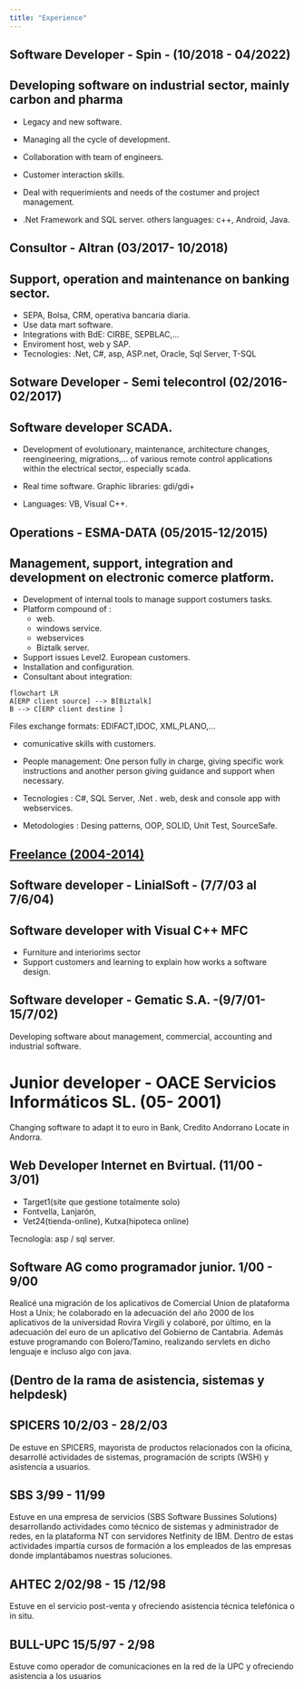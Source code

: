```yaml
---
title: "Experience"
---
```


## Software Developer - Spin - (10/2018 - 04/2022)

:::{.callout-note  collapse="false" }

# Developing software on industrial sector, mainly carbon and pharma

- Legacy and new software.

- Managing all the cycle of development.

- Collaboration with team of engineers.
- Customer interaction skills.
- Deal with requerimients and needs of the costumer and project management.

- .Net Framework and SQL server. others languages: c++, Android, Java.

:::

## Consultor - Altran (03/2017- 10/2018)

:::{.callout-note  collapse="false" }

## Support, operation and maintenance on banking sector.

- SEPA, Bolsa, CRM, operativa bancaria diaria.
- Use data mart software.
- Integrations with BdE: CIRBE, SEPBLAC,...
- Enviroment host, web y SAP.
- Tecnologies:  .Net, C#, asp, ASP.net, Oracle, Sql Server, T-SQL

:::

## Sotware Developer - Semi telecontrol (02/2016-02/2017)

:::{.callout-note  collapse="false" }

# Software developer SCADA.

- Development of evolutionary, maintenance, architecture changes, reengineering, migrations,... of various remote control applications within the electrical sector, especially scada.
- Real time software. Graphic libraries: gdi/gdi+

- Languages: VB, Visual C++.

:::

## Operations - ESMA-DATA (05/2015-12/2015)

:::{.callout-note  collapse="false" }

# Management, support, integration and development on electronic comerce platform.

- Development of internal tools to manage support costumers tasks.
- Platform compound of : 
    - web.
    - windows service.
    - webservices
    - Biztalk server.
- Support issues Level2. European customers.
- Installation and configuration.
- Consultant about integration:

```mermaid
flowchart LR
A[ERP client source] --> B[Biztalk]
B --> C[ERP client destine ]

```

Files exchange formats: EDIFACT,IDOC, XML,PLANO,...

- comunicative skills with customers.

- People management:
One person fully in charge, giving specific work instructions and another person giving guidance and support when necessary.

- Tecnologies : C#, SQL Server, .Net . web, desk and console app with webservices.
- Metodologies : Desing patterns, OOP, SOLID, Unit Test, SourceSafe.

:::

## [Freelance (2004-2014)](freelance.qmd)

## Software developer - LinialSoft - (7/7/03 al 7/6/04)

:::{.callout-note  collapse="false" }

# Software developer with Visual C++ MFC

- Furniture and interiorims sector
- Support customers and learning to explain how works a software design. 

:::

## Software developer -  Gematic S.A. -(9/7/01-15/7/02)

:::{.callout-note  collapse="false" }

Developing software about management, commercial, accounting and industrial software.

:::


# Junior developer -  OACE Servicios Informáticos SL. (05- 2001)

:::{.callout-note  collapse="false" }

Changing software to adapt it to euro in Bank, Credito Andorrano
Locate in Andorra.

:::

:::{.callout-note  collapse="false" }

# Web Developer Internet en Bvirtual. (11/00 - 3/01)

- Target1(site que gestione totalmente solo)
- Fontvella, Lanjarón, 
- Vet24(tienda-online), Kutxa(hipoteca online)

Tecnología: asp / sql server.
:::

:::{.callout-note  collapse="false" }

# Software AG como programador junior.	1/00 - 9/00

 Realicé una migración de los aplicativos de Comercial Union de plataforma Host a Unix; he colaborado en la adecuación del año 2000 de los aplicativos de la universidad Rovira Virgili y colaboré, por último, en la adecuación del euro de un aplicativo del Gobierno de Cantabria.
 Además estuve programando con Bolero/Tamino, realizando servlets en dicho lenguaje e incluso algo con java.

:::


:::{.callout-note  collapse="false" }

# (Dentro de la rama de asistencia, sistemas y helpdesk)

## SPICERS	10/2/03 - 28/2/03

De estuve en SPICERS, mayorista de productos relacionados con la oficina, desarrollé actividades de sistemas, programación de scripts (WSH) y asistencia a usuarios.

## SBS	3/99 - 11/99

Estuve en una empresa de servicios (SBS Software Bussines Solutions) desarrollando actividades como técnico de sistemas y administrador de redes, en la plataforma NT con servidores Netfinity de IBM. Dentro de estas actividades impartía cursos de formación a los empleados de las empresas donde implantábamos nuestras soluciones.

## AHTEC	2/02/98 - 15 /12/98
Estuve en el servicio post-venta y ofreciendo asistencia técnica telefónica o in situ.

## BULL-UPC	15/5/97 - 2/98
Estuve como operador de comunicaciones en la red de la UPC y ofreciendo asistencia a los usuarios
:::

